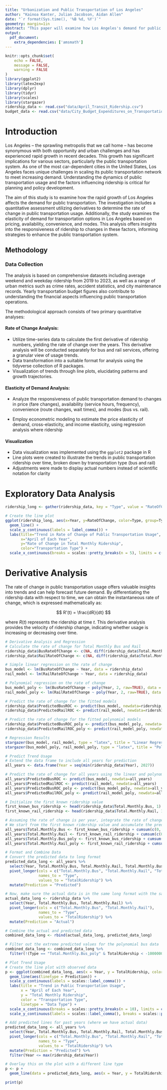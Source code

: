 ```yaml
---
title: "Urbanization and Public Transportation of Los Angeles"
author: "Kainoa Kanter, Julian Jacobson, Aidan Allen"
date: "`r format(Sys.time(), '%B %d, %Y')`"
geometry: margin=1in
abstract: "This paper will examine how Los Angeles's demand for public transportation has been affected the last few years, utilizing derivatives to determine the rate of change in public transportation usage and studying the elasticity of demand for transportation options based on pricing, availability, convenience, and modes."
output:
  pdf_document:
    extra_dependencies: ['amsmath']
---
```


```r
knitr::opts_chunk$set(
	echo = FALSE,
	message = FALSE,
	warning = FALSE
)
library(ggplot2)
library(latex2exp)
library(dplyr)
library(tidyr)
library(scales)
library(stargazer)
ridership_data <- read.csv("data/April_Transit_Ridership.csv")
budget_data <- read.csv("data/City_Budget_Expenditures_on_Transportation_20231106.csv")
```

# Introduction

Los Angeles -- the sprawling metropolis that we call home -- has become synonymous with both opportunity and urban challenges and has experienced rapid growth in recent decades. This growth has significant implications for various sectors, particularly the public transportation system. As one of the most car-dependent cities in the United States, Los Angeles faces unique challenges in scaling its public transportation network to meet increasing demand. Understanding the dynamics of public transportation usage and the factors influencing ridership is critical for planning and policy development.

The aim of this study is to examine how the rapid growth of Los Angeles affects the demand for public transportation. The investigation includes a quantitative assessment utilizing derivatives to determine the rate of change in public transportation usage. Additionally, the study examines the elasticity of demand for transportation options in Los Angeles based on pricing, availability, convenience, and modes. This analysis offers insights into the responsiveness of ridership to changes in these factors, informing strategies to enhance the public transportation system.

## Methodology

### Data Collection

The analysis is based on comprehensive datasets including average weekend and weekday ridership from 2019 to 2023, as well as a range of urban metrics such as crime rates, accident statistics, and city maintenance records. Yearly transportation budget figures also contribute to understanding the financial aspects influencing public transportation operations.

The methodological approach consists of two primary quantitative analyses:

#### Rate of Change Analysis:

-   Utilize time-series data to calculate the first derivative of ridership numbers, yielding the rate of change over the years. This derivative analysis will be conducted separately for bus and rail services, offering a granular view of usage trends.
-   Data transformation into a suitable format for analysis using the tidyverse collection of R packages.
-   Visualization of trends through line plots, elucidating patterns and growth trajectories.

#### Elasticity of Demand Analysis:

-   Analyze the responsiveness of public transportation demand to changes in price (fare changes), availability (service hours, frequency), convenience (route changes, wait times), and modes (bus vs. rail).

-   Employ econometric modeling to estimate the price elasticity of demand, cross-elasticity, and income elasticity, using regression analysis where ridership

#### Visualization

-   Data visualization was implemented using the `ggplot2` package in R
-   Line plots were created to illustrate the trends in public transportation ridership over time, broken down by transportation type (bus and rail)
-   Adjustments were made to display actual numbers instead of scientific notation for clarity

\newpage

# Exploratory Data Analysis

```r
ridership_long <- gather(ridership_data, key = "Type", value = "RateOfChange", -Year)

# Create the line plot
ggplot(ridership_long, aes(x=Year, y=RateOfChange, color=Type, group=Type)) +
  geom_line() +
  scale_y_continuous(labels = label_comma()) +
  labs(title="Trend in Rate of Change of Public Transportation Usage",
       x="April of Each Year",
       y="Rate of Change in Total Monthly Ridership",
       color="Transportation Type") +
  scale_x_continuous(breaks = scales::pretty_breaks(n = 5), limits = c(2019, 2023))
```

\newpage

# Derivative Analysis

The rate of change in public transportation usage offers valuable insights into trends and can help forecast future demand. By differentiating the ridership data with respect to time, we can obtain the instantaneous rate of change, which is expressed mathematically as:

$$
R'(t) = \frac{dR}{dt}
$$

where $R(t)$ represents the ridership at time $t$. This derivative analysis provides the velocity of ridership change, indicating whether usage is increasing or decreasing over time.

```r
# Derivative Analysis and Regression
# Calculate the rate of change for Total Monthly Bus and Rail
ridership_data$BusRateOfChange <- c(NA, diff(ridership_data$Total.Monthly.Bus))
ridership_data$RailRateOfChange <- c(NA, diff(ridership_data$Total.Monthly.Rail))

# Simple linear regression on the rate of change
bus_model <- lm(BusRateOfChange ~ Year, data = ridership_data)
rail_model <- lm(RailRateOfChange ~ Year, data = ridership_data)

# Polynomial regression on the rate of change
bus_model_poly <- lm(BusRateOfChange ~ poly(Year, 2, raw=TRUE), data = ridership_data)
rail_model_poly <- lm(RailRateOfChange ~ poly(Year, 2, raw=TRUE), data = ridership_data)

# Predict the rate of change for the fitted models
ridership_data$PredictedBusROC <- predict(bus_model, newdata=ridership_data)
ridership_data$PredictedRailROC <- predict(rail_model, newdata=ridership_data)

# Predict the rate of change for the fitted polynomial models
ridership_data$PredictedBusROC_poly <- predict(bus_model_poly, newdata=ridership_data)
ridership_data$PredictedRailROC_poly <- predict(rail_model_poly, newdata=ridership_data)
```

```r
# Regression Results
stargazer(bus_model, rail_model, type = "latex", title = "Linear Regression Results", header=FALSE, omit=c("Year","Constant"))
stargazer(bus_model_poly, rail_model_poly, type = "latex", title = "Polynomial Regression Results", header=FALSE, omit=c("poly","Constant"))
```

```r
# Predict Trend Usage
# Extend the data frame to include all years for prediction
all_years <- data.frame(Year = seq(min(ridership_data$Year), 2027))

# Predict the rate of change for all years using the linear and polynomial models
all_years$PredictedBusROC <- predict(bus_model, newdata=all_years)
all_years$PredictedRailROC <- predict(rail_model, newdata=all_years)
all_years$PredictedBusROC_poly <- predict(bus_model_poly, newdata=all_years)
all_years$PredictedRailROC_poly <- predict(rail_model_poly, newdata=all_years)

# Initialize the first known ridership value
first_known_bus_ridership <- head(ridership_data$Total.Monthly.Bus, 1)
first_known_rail_ridership <- head(ridership_data$Total.Monthly.Rail, 1)

# Assuming the rate of change is per year, integrate the rate of change to get the total ridership
# We start from the first known ridership value and accumulate the predicted rate of change
all_years$Total.Monthly.Bus <- first_known_bus_ridership + cumsum(c(0, all_years$PredictedBusROC[-1]))
all_years$Total.Monthly.Rail <- first_known_rail_ridership + cumsum(c(0, all_years$PredictedRailROC[-1]))
all_years$Total.Monthly.Bus_poly <- first_known_bus_ridership + cumsum(c(0, all_years$PredictedBusROC_poly[-1]))
all_years$Total.Monthly.Rail_poly <- first_known_rail_ridership + cumsum(c(0, all_years$PredictedRailROC_poly[-1]))
```

```r
# Format and Combine Data
# Convert the predicted data to long format
predicted_data_long <- all_years %>%
  select(Year, Total.Monthly.Bus, Total.Monthly.Rail, Total.Monthly.Bus_poly, Total.Monthly.Rail_poly) %>%
  pivot_longer(cols = c("Total.Monthly.Bus", "Total.Monthly.Rail", "Total.Monthly.Bus_poly", "Total.Monthly.Rail_poly"),
               names_to = "Type",
               values_to = "TotalRidership") %>%
  mutate(Prediction = "Predicted")

# Now, make sure the actual data is in the same long format with the same column names
actual_data_long <- ridership_data %>%
  select(Year, Total.Monthly.Bus, Total.Monthly.Rail) %>%
  pivot_longer(cols = c("Total.Monthly.Bus", "Total.Monthly.Rail"),
               names_to = "Type",
               values_to = "TotalRidership") %>%
  mutate(Prediction = "Actual")

# Combine the actual and predicted data
combined_data_long <- rbind(actual_data_long, predicted_data_long)

# Filter out the extreme predicted values for the polynomial bus data
combined_data_long <- combined_data_long %>%
  filter(!(Type == "Total.Monthly.Bus_poly" & TotalRidership < -10000000 & Prediction == "Predicted"))

```

```r
# Plot Trend Usage
# Create the line plot with observed data
p <- ggplot(combined_data_long, aes(x = Year, y = TotalRidership, color = Type)) +
  geom_line(aes(linetype = Prediction)) +
  scale_y_continuous(labels = scales::label_comma()) +
  labs(title = "Trend in Public Transportation Usage",
       x = "April of Each Year",
       y = "Total Monthly Ridership",
       color = "Transportation Type",
       linetype = "Data Type") +
  scale_x_continuous(breaks = scales::pretty_breaks(n = 10), limits = c(min(ridership_data$Year), max(all_years$Year))) +
  scale_y_continuous(labels = scales::label_comma(), breaks = scales::pretty_breaks(n = 14))

# Add predicted lines for past years (where we have actual data)
predicted_data_long <- all_years %>%
  select(Year, Total.Monthly.Bus, Total.Monthly.Rail, Total.Monthly.Bus_poly, Total.Monthly.Rail_poly) %>%
  pivot_longer(cols = c("Total.Monthly.Bus", "Total.Monthly.Rail", "Total.Monthly.Bus_poly", "Total.Monthly.Rail_poly"),
               names_to = "Type",
               values_to = "TotalRidership") %>%
  mutate(Prediction = "Predicted") %>%
  filter(Year <= max(ridership_data$Year))

# Overlay this on the plot with a different line type
p <- p +
  geom_line(data = predicted_data_long, aes(x = Year, y = TotalRidership, color = Type, linetype = Prediction))

print(p)
```